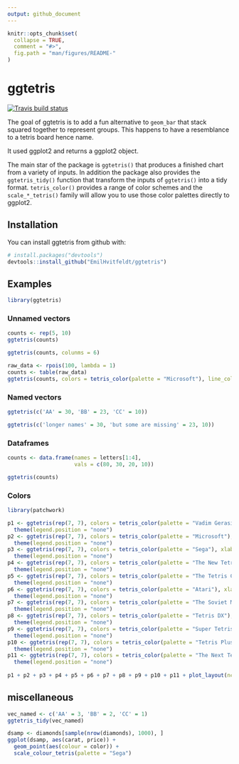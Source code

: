 ```yaml
---
output: github_document
---
```


<!-- README.md is generated from README.Rmd. Please edit that file -->

```r
knitr::opts_chunk$set(
  collapse = TRUE,
  comment = "#>",
  fig.path = "man/figures/README-"
)
```
# ggtetris

[![Travis build status](https://travis-ci.org/EmilHvitfeldt/ggtetris.svg?branch=master)](https://travis-ci.org/EmilHvitfeldt/ggtetris)

The goal of ggtetris is to add a fun alternative to `geom_bar` that stack squared together to represent groups. This happens to have a resemblance to a tetris board hence name.  

It used ggplot2 and returns a ggplot2 object.  

The main star of the package is `ggtetris()` that produces a finished chart from a variety of inputs. 
In addition the package also provides the `ggtetris_tidy()` function that transform the inputs of `ggtetris()` into a tidy format. `tetris_color()` provides a range of color schemes and the `scale_*_tetris()` family will allow you to use those color palettes directly to ggplot2.

## Installation

You can install ggtetris from github with:

```r
# install.packages("devtools")
devtools::install_github("EmilHvitfeldt/ggtetris")
```

## Examples

```r
library(ggtetris)
```

### Unnamed vectors

```r
counts <- rep(5, 10)
ggtetris(counts)
```

```r
ggtetris(counts, colunms = 6)
```

```r
raw_data <- rpois(100, lambda = 1)
counts <- table(raw_data)
ggtetris(counts, colors = tetris_color(palette = "Microsoft"), line_color = "black")
```


### Named vectors

```r
ggtetris(c('AA' = 30, 'BB' = 23, 'CC' = 10))
```

```r
ggtetris(c('longer names' = 30, 'but some are missing' = 23, 10))
```

### Dataframes

```r
counts <- data.frame(names = letters[1:4],
                     vals = c(80, 30, 20, 10))

ggtetris(counts)
```

### Colors

```r
library(patchwork)

p1 <- ggtetris(rep(7, 7), colors = tetris_color(palette = "Vadim Gerasimov"), xlab = "Vadim Gerasimov") +
  theme(legend.position = "none")
p2 <- ggtetris(rep(7, 7), colors = tetris_color(palette = "Microsoft"), xlab = "Microsoft") +
  theme(legend.position = "none")
p3 <- ggtetris(rep(7, 7), colors = tetris_color(palette = "Sega"), xlab = "Sega") + 
  theme(legend.position = "none")
p4 <- ggtetris(rep(7, 7), colors = tetris_color(palette = "The New Tetris"), xlab = "The New Tetris") +
  theme(legend.position = "none")
p5 <- ggtetris(rep(7, 7), colors = tetris_color(palette = "The Tetris Company"), xlab = "The Tetris Company") +
  theme(legend.position = "none")
p6 <- ggtetris(rep(7, 7), colors = tetris_color(palette = "Atari"), xlab = "Atari") +
  theme(legend.position = "none")
p7 <- ggtetris(rep(7, 7), colors = tetris_color(palette = "The Soviet Mind Game"), xlab = "The Soviet Mind Game") +
  theme(legend.position = "none")
p8 <- ggtetris(rep(7, 7), colors = tetris_color(palette = "Tetris DX"), xlab = "Tetris DX") +
  theme(legend.position = "none")
p9 <- ggtetris(rep(7, 7), colors = tetris_color(palette = "Super Tetris 3"), xlab = "Super Tetris 3") +
  theme(legend.position = "none")
p10 <- ggtetris(rep(7, 7), colors = tetris_color(palette = "Tetris Plus"), xlab = "Tetris Plus") +
  theme(legend.position = "none")
p11 <- ggtetris(rep(7, 7), colors = tetris_color(palette = "The Next Tetris"), xlab = "The Next Tetris") +
  theme(legend.position = "none")
  
p1 + p2 + p3 + p4 + p5 + p6 + p7 + p8 + p9 + p10 + p11 + plot_layout(ncol = 4)
```

## miscellaneous

```r
vec_named <- c('AA' = 3, 'BB' = 2, 'CC' = 1)
ggtetris_tidy(vec_named)
```

```r
dsamp <- diamonds[sample(nrow(diamonds), 1000), ]
ggplot(dsamp, aes(carat, price)) +
  geom_point(aes(colour = color)) + 
  scale_colour_tetris(palette = "Sega")
```


